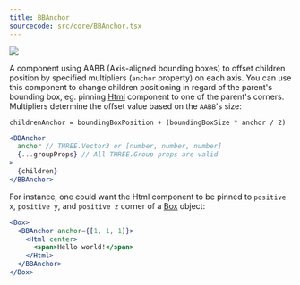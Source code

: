 ```yaml
---
title: BBAnchor
sourcecode: src/core/BBAnchor.tsx
---
```


[![](https://img.shields.io/badge/-storybook-%23ff69b4)](https://drei.vercel.app/?path=/story/misc-bbanchor--bb-anchor-with-html)

A component using AABB (Axis-aligned bounding boxes) to offset children position by specified multipliers (`anchor` property) on each axis. You can use this component to change children positioning in regard of the parent's bounding box, eg. pinning [Html](#html) component to one of the parent's corners. Multipliers determine the offset value based on the `AABB`'s size:

```
childrenAnchor = boundingBoxPosition + (boundingBoxSize * anchor / 2)
```

```jsx
<BBAnchor
  anchor // THREE.Vector3 or [number, number, number]
  {...groupProps} // All THREE.Group props are valid
>
  {children}
</BBAnchor>
```

For instance, one could want the Html component to be pinned to `positive x`, `positive y`, and `positive z` corner of a [Box](#shapes) object:

```jsx
<Box>
  <BBAnchor anchor={[1, 1, 1]}>
    <Html center>
      <span>Hello world!</span>
    </Html>
  </BBAnchor>
</Box>
```
